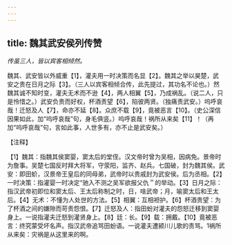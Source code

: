 ```yaml
---
---
---
```

title: 魏其武安侯列传赞
---



*传虽三人，皆以宾客相倾然。*

魏其、武安皆以外威重【1】，灌夫用一时决策而名显【2】。魏其之举以昊楚，武安之贵在日月之际【3】。（三人以宾客相倾合传，此先提过，其功名不论也。）然魏其诚不知时变，灌夫无术而不逊【4】，两人相翼【5】，乃成祸乱。（说二人，只是怜惜之。）武安负贵而好权，杯酒责望【6】，陷彼两贤。（独痛责武安。）呜呼哀哉！迁怒及人【7】，命亦不延【8】。众庶不载【9】，竟被恶言【10】。（史公深信因果如此，加“呜呼哀哉”句，身毛俱竖。）呜呼哀哉！祸所从来矣【11】！（再加“呜呼哀哉”句，言如此事，人世多有，亦不止是武安矣。）

【注释】

【1】魏其：指魏其侯窦婴，窦太后的堂侄。汉文帝时曾为吴相，因病免。景帝时为詹事。吴楚七国反时拜大将军，守荥阳，监齐、赵兵。七国破，封为魏其侯。武安：即田蚧，汉景帝王皇后的同母弟，武帝时以贵戚封为武安侯。后为丞相。【2】一时决策：指灌婴一时决定“驰入不测之吴军欲报父仇＂的举动。【3】日月之际：指汉武帝初即位和窦太后、王太后称制之时，日，啥武帝；月，喻窦太后和王太后。【4】无术：不懂为人处世的方法。【5】相翼：互相袒护。【6】杯酒贵望：为了杯酒之间的嫌隙而苛责怨恨。【7】迁怒及人：指田蚡对灌夫的怨怒迁移到窦婴身上。一说指灌夫迁怒到灌贤身上。【8】廷：长。【9】载：拥戴。【10】竟被恶言：终究蒙受坏名声。指汉武帝追骂田蚡语。一说灌夫遭颍川儿歌的责骂。1祸所从来矣：灾祸是从这里来的啊。